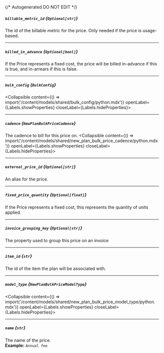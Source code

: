 {/* Autogenerated DO NOT EDIT  */}

##### `billable_metric_id` *{`Optional[str]`}*
The id of the billable metric for the price. Only needed if the price is usage\-based.

---
##### `billed_in_advance` *{`Optional[bool]`}*
If the Price represents a fixed cost, the price will be billed in\-advance if this is true, and in\-arrears if this is false.

---
##### `bulk_config` *{`BulkConfig`}*
<Collapsible content={() => import('/content/models/shared/bulk_config/python.mdx')} openLabel={Labels.showProperties} closeLabel={Labels.hideProperties}>
</Collapsible>

---
##### `cadence` *{`NewPlanBulkPriceCadence`}*
The cadence to bill for this price on.
<Collapsible content={() => import('/content/models/shared/new_plan_bulk_price_cadence/python.mdx')} openLabel={Labels.showProperties} closeLabel={Labels.hideProperties}>
</Collapsible>

---
##### `external_price_id` *{`Optional[str]`}*
An alias for the price.

---
##### `fixed_price_quantity` *{`Optional[float]`}*
If the Price represents a fixed cost, this represents the quantity of units applied.

---
##### `invoice_grouping_key` *{`Optional[str]`}*
The property used to group this price on an invoice

---
##### `item_id` *{`str`}*
The id of the item the plan will be associated with.

---
##### `model_type` *{`NewPlanBulkPriceModelType`}*
<Collapsible content={() => import('/content/models/shared/new_plan_bulk_price_model_type/python.mdx')} openLabel={Labels.showProperties} closeLabel={Labels.hideProperties}>
</Collapsible>

---
##### `name` *{`str`}*
The name of the price.
<br/>
**Example:** `Annual fee`


